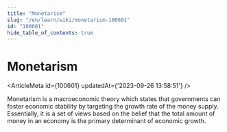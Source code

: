 ```yaml
---
title: "Monetarism"
slug: "/en/learn/wiki/monetarism-100601"
id: "100601"
hide_table_of_contents: true
---
```



# Monetarism

<ArticleMeta id={100601} updatedAt={'2023-09-26 13:58:51'} />
<div className='border-solid border-b border-t-0 my-4 border-[var(--ifm-color-gray-300)]' />

Monetarism is a macroeconomic theory which states that governments can foster economic stability by targeting the growth rate of the money supply. Essentially, it is a set of views based on the belief that the total amount of money in an economy is the primary determinant of economic growth.
